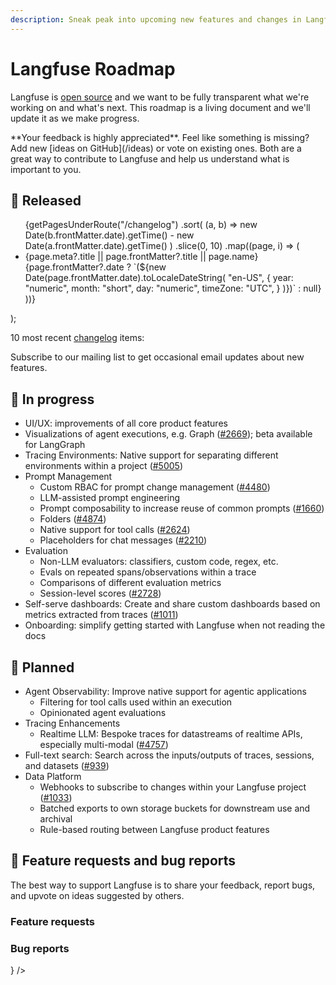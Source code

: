 ```yaml
---
description: Sneak peak into upcoming new features and changes in Langfuse. This page is updated regularly.
---
```


# Langfuse Roadmap

Langfuse is [open source](/docs/open-source) and we want to be fully transparent what we're working on and what's next. This roadmap is a living document and we'll update it as we make progress.


<Callout type="info">
  **Your feedback is highly appreciated**. Feel like something is missing? Add
  new [ideas on GitHub](/ideas) or vote on existing ones. Both are a great way
  to contribute to Langfuse and help us understand what is important to you.
</Callout>

## 🚀 Released


  <ul className="list-disc list pl-6">
    {getPagesUnderRoute("/changelog")
      .sort(
        (a, b) =>
          new Date(b.frontMatter.date).getTime() -
          new Date(a.frontMatter.date).getTime()
      )
      .slice(0, 10)
      .map((page, i) => (
        <li
          className="my-2"
          id={page.route.replace("/changelog/", "")}
          key={page.route.replace("/changelog/", "")}
        >
          <Link
            key={page.route}
            href={page.route}
            className="_text-primary-600 _underline _decoration-from-font [text-underline-position:from-font]"
          >
            <span className="">
              {page.meta?.title || page.frontMatter?.title || page.name}
            </span>
          </Link>
          <span className="text-primary/60 ml-2 hidden sm:inline">
            {page.frontMatter?.date
              ? `(${new Date(page.frontMatter.date).toLocaleDateString(
                  "en-US",
                  {
                    year: "numeric",
                    month: "short",
                    day: "numeric",
                    timeZone: "UTC",
                  }
                )})`
              : null}
          </span>
        </li>
      ))}
  </ul>
);

10 most recent [changelog](/changelog) items:

<ChangelogList />


<Callout type="info">

Subscribe to our mailing list to get occasional email updates about new features.

<ProductUpdateSignup source="self-host guide" className="my-3 max-w-sm" />

</Callout>

## 🚧 In progress

- UI/UX: improvements of all core product features
- Visualizations of agent executions, e.g. Graph ([#2669](https://github.com/orgs/langfuse/discussions/2669)); beta available for LangGraph
- Tracing Environments: Native support for separating different environments within a project ([#5005](https://github.com/orgs/langfuse/discussions/5005))
- Prompt Management
  - Custom RBAC for prompt change management ([#4480](https://github.com/orgs/langfuse/discussions/4480))
  - LLM-assisted prompt engineering
  - Prompt composability to increase reuse of common prompts ([#1660](https://github.com/orgs/langfuse/discussions/1660))
  - Folders ([#4874](https://github.com/orgs/langfuse/discussions/4874))
  - Native support for tool calls ([#2624](https://github.com/orgs/langfuse/discussions/2624))
  - Placeholders for chat messages ([#2210](https://github.com/orgs/langfuse/discussions/2210))
- Evaluation
  - Non-LLM evaluators: classifiers, custom code, regex, etc.
  - Evals on repeated spans/observations within a trace
  - Comparisons of different evaluation metrics
  - Session-level scores ([#2728](https://github.com/orgs/langfuse/discussions/2728))
- Self-serve dashboards: Create and share custom dashboards based on metrics extracted from traces ([#1011](https://github.com/orgs/langfuse/discussions/1011))
- Onboarding: simplify getting started with Langfuse when not reading the docs

## 🔮 Planned

- Agent Observability: Improve native support for agentic applications
  - Filtering for tool calls used within an execution
  - Opinionated agent evaluations
- Tracing Enhancements
  - Realtime LLM: Bespoke traces for datastreams of realtime APIs, especially multi-modal ([#4757](https://github.com/orgs/langfuse/discussions/4757))
- Full-text search: Search across the inputs/outputs of traces, sessions, and datasets ([#939](https://github.com/orgs/langfuse/discussions/939))
- Data Platform
  - Webhooks to subscribe to changes within your Langfuse project ([#1033](https://github.com/orgs/langfuse/discussions/1033))
  - Batched exports to own storage buckets for downstream use and archival
  - Rule-based routing between Langfuse product features

## 🙏 Feature requests and bug reports

The best way to support Langfuse is to share your feedback, report bugs, and upvote on ideas suggested by others.

### Feature requests


<GhDiscussionsPreview filterCategory="Ideas" itemsPerPage={10} />

### Bug reports


<Cards num={2}>
  <Card href="/issues" title="Bugs (GitHub Issues)" arrow icon={<Bug />} />
</Cards>
